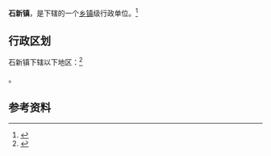 {{中国乡级行政区|21/11/22/104/000}}

'''石新镇'''，是{{PRC admin/fullname|21/11/22/104/000|3}}下辖的一个[[乡镇|乡镇]]级行政单位。<ref>{{PRC admin/ref sgc|{{PRC admin/parent|21/11/22/104/000}}}}</ref>

== 行政区划 ==

石新镇下辖以下地区：<ref>{{PRC admin/ref sgc|21/11/22/104/000}}</ref>

{{PRC admin/children|21/11/22/104/000}}。

== 参考资料 ==

{{reflist}}

{{行政区划小作品}}
{{PRC admin/navcat|21/11/22/104/000}}